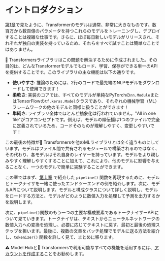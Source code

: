 # イントロダクション

<CourseFloatingBanner
    chapter={2}
    classNames="absolute z-10 right-0 top-0"
/>

[第1章](/course/chapter1)で見たように、Transformerのモデルは通常、非常に大きなものです。数百万から数百億のパラメータを持つこれらのモデルをトレーニングし、デプロイすることは複雑な仕事です。さらに、ほぼ毎日新しいモデルがリリースされ、それぞれが独自の実装を持っているため、それらをすべて試すことは簡単なことではありません。

🤗 Transformersライブラリはこの問題を解決するために作成されました。その目的は、どんなTransformerモデルでもロード、学習、保存ができる単一のAPIを提供することです。このライブラリの主な機能は以下の通りです。

- **使いやすさ**: 推論のためには、2行のコードで最先端のNLPモデルをダウンロードして使用できます！
- **柔軟さ**: 実装のコアでは、すべてのモデルが単純なPyTorchの`nn.Module`またはTensorFlowの`tf.keras.Model`クラスであり、それぞれの機械学習（ML）フレームワークの他のモデルと同様に扱うことができます！
- **単純さ**: ライブラリ全体でほとんど抽象化は行われていません。"All in one file"がコアコンセプトです。例えば、モデルの順伝播は1つのファイルで完全に定義されているため、コードそのものが理解しやすく、変更しやすいです！

この最後の特徴が🤗 Transformersを他のMLライブラリとは全く違うものにしています。モデルはファイル間で共有されるモジュールで構築されるのではなく、その代わり、各モデルはそれ自身のレイヤーを持っています。モデルをより親しみやすく理解しやすくすることに加えて、これにより、他のモデルに影響を与えることなく、一つのモデルで簡単に実験することができます。

この章ではまず、[第１章](/course/chapter1) で紹介した `pipeline()` 関数を再現するために、モデルとトークナイザを一緒に使ったエンドツーエンドの例を紹介します。次に、モデルAPIについて説明します。モデルと構成クラスについて詳しく説明し、モデルをロードする方法と、モデルがどのように数値入力を処理して予測を出力するかを説明します。

次に、`pipeline()`関数のもう一つの主要な構成要素であるトークナイザーAPIについて見ていきます。トークナイザは、テキストからニューラルネットワークの数値入力への変換を処理し、必要に応じてテキストに戻す、最初と最後の処理ステップを担います。最後に、複数の文章をバッチ処理でモデルに送る方法を紹介し、`tokenizer()` 関数を詳しく見て、まとめに移ります。

<Tip>
⚠️ Model Hubと🤗 Transformersで利用可能なすべての機能を活用するには、<a href="https://huggingface.co/join">アカウントを作成する</a>ことをお勧めします。
</Tip>

